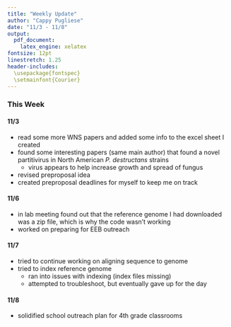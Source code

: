 ```yaml
---
title: "Weekly Update"
author: "Cappy Pugliese"
date: "11/3 - 11/8"
output: 
  pdf_document:
    latex_engine: xelatex
fontsize: 12pt
linestretch: 1.25
header-includes:
  \usepackage{fontspec}
  \setmainfont{Courier}
---
```


### This Week
#### 11/3
- read some more WNS papers and added some info to the excel sheet I created
- found some interesting papers (same main author) that found a novel partitivirus in North American _P. destructans_ strains
  - virus appears to help increase growth and spread of fungus
- revised preproposal idea
- created preproposal deadlines for myself to keep me on track

#### 11/6
- in lab meeting found out that the reference genome I had downloaded was a zip file, which is why the code wasn't working
- worked on preparing for EEB outreach

#### 11/7
- tried to continue working on aligning sequence to genome
- tried to index reference genome
  - ran into issues with indexing (index files missing)
  - attempted to troubleshoot, but eventually gave up for the day
  
#### 11/8
- solidified school outreach plan for 4th grade classrooms